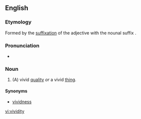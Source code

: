 ==English==

===Etymology===
Formed by the [[suffixation]] of the adjective {{term|vivid|lang=en}} with the nounal suffix {{term|-ity|lang=en}}.

===Pronunciation===
* {{a|UK}} {{IPA|/vɪˈvɪdɪti/}}

===Noun===
{{en-noun|pl=''(rare, usually [[Appendix:Glossary#uncountable|uncountable]])'' '''[[vividities]]'''}}

# {{context|countable|and|uncountable}} (A) vivid [[quality]] ''or'' a vivid [[thing]].

====Synonyms====
* {{sense|vivid quality}} [[vividness]] {{i|uncountable}}

[[vi:vividity]]